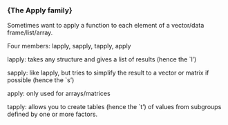 
<p>
### {The Apply family}

Sometimes want to apply a function to each element of a
vector/data frame/list/array.

Four members: lapply, sapply, tapply, apply

lapply: takes any structure and gives a list of results (hence
the `l')

sapply: like lapply, but tries to simplify the result to a
vector or matrix if possible (hence the `s')

apply: only used for arrays/matrices

tapply: allows you to create tables (hence the `t') of values
from subgroups defined by one or more factors.
